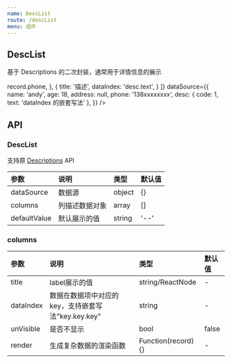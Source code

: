 ```yaml
---
name: DescList
route: /descList
menu: 组件
---
```



## DescList

基于 Descriptions 的二次封装，通常用于详情信息的展示

<Playground>
  <DescList
    bordered
    columns={[
      {
        title: '名字',
        dataIndex: 'name',
      }, {
        title: '年龄',
        dataIndex: 'age',
      }, {
        title: '地址',
        dataIndex: 'address',
      }, {
        title: '电话',
        render: record => record.phone,
      }, {
        title: '描述',
        dataIndex: 'desc.text',
      }
    ]}
    dataSource={{
      name: 'andy',
      age: 18,
      address: null,
      phone: '138xxxxxxxx',
      desc: {
        code: 1,
        text: 'dataIndex 的嵌套写法'
      },
    }}
  />
</Playground>

## API

### DescList

支持原 [Descriptions](https://ant-design.gitee.io/components/descriptions-cn/) API

|参数|说明|类型|默认值|
|:--|:--|:--|:--|
|dataSource|数据源|object|{}|
|columns|列描述数据对象|array|[]|
|defaultValue|默认展示的值|string|'--'|

### columns

|参数|说明|类型|默认值|
|:--|:--|:--|:--|
|title|label展示的值|string/ReactNode|-|
|dataIndex|数据在数据项中对应的 key，支持嵌套写法"key.key.key"|string|-|
|unVisible|是否不显示|bool|false|
|render|生成复杂数据的渲染函数|Function(record) {}|-|